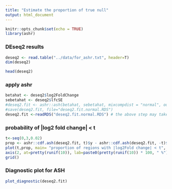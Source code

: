 ```yaml
---
title: "Estimate the proportion of true null"
output: html_document
---
```


```r
knitr::opts_chunk$set(echo = TRUE)
library(ashr)
```

### DEseq2 results
```r
deseq2 <- read.table("../data/for_ashr.txt", header=T)
dim(deseq2)
```
```r
head(deseq2)
```


### apply ashr
```r
betahat <- deseq2$log2FoldChange
sebetahat <- deseq2$lfcSE
#deseq2.fit <- ashr::ash(betahat, sebetahat, mixcompdist = "normal", outputlevel=2)
#save(deseq2.fit, file="deseq2.fit.normal.RDS")
deseq2.fit <-readRDS("deseq2.fit.normal.RDS") # the above step may take long without REBayes
```

### probability of |log2 fold change| < t
```r
t<-seq(0,3,0.02)
prop <- ashr::cdf.ash(deseq2.fit, t)$y - ashr::cdf.ash(deseq2.fit, -t)$y
plot(t,prop, main= "proportion of regions with |log2Fold change| < t", xlab= "log2Fold change", ylab="proportion", yaxt="n", pch = 16, col="salmon", ylim=c(0,1))
axis(2, at=pretty(runif(10)), lab=paste0(pretty(runif(10)) * 100, " %"), las=TRUE)
grid()
```

### Diagnostic plot for ASH
```r
plot_diagnostic(deseq2.fit)
```
